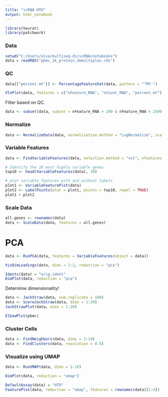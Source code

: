 ```yaml
---
title: "scRNA HTO"
output: html_notebook
---
```


```r
library(Seurat)
library(patchwork)
```


### Data 

```r
setwd("C:/Users/alva/multiseq-ds/scRNA/notebooks")
data = readRDS("pbmc_1k_protein_demultiplex.rds")
```

### QC 
```r
data[["percent.mt"]] <- PercentageFeatureSet(data, pattern = "^MT-")
```

```r
VlnPlot(data, features = c("nFeature_RNA", "nCount_RNA", "percent.mt"), ncol = 3)
```

Filter based on QC.

```r
data <- subset(data, subset = nFeature_RNA > 200 & nFeature_RNA < 2500 & percent.mt < 5)
```

### Normalize

```r
data <- NormalizeData(data, normalization.method = "LogNormalize", scale.factor = 10000)
```

### Variable Features 

```r
data <- FindVariableFeatures(data, selection.method = "vst", nfeatures = 2000)

# Identify the 10 most highly variable genes
top10 <- head(VariableFeatures(data), 10)
```

```r
# plot variable features with and without labels
plot1 <- VariableFeaturePlot(data)
plot2 <- LabelPoints(plot = plot1, points = top10, repel = TRUE)
plot1 + plot2
```

### Scale Data 
```r
all.genes <- rownames(data)
data <- ScaleData(data, features = all.genes)
```

# PCA 

```r
data <- RunPCA(data, features = VariableFeatures(object = data))
```

```r
VizDimLoadings(data, dims = 1:2, reduction = "pca")
```
```r
Idents(data) = "orig.ident"
DimPlot(data, reduction = "pca")
```

Determine dimensionality! 

```r
data <- JackStraw(data, num.replicate = 100)
data <- ScoreJackStraw(data, dims = 1:20)
JackStrawPlot(data, dims = 1:20)
```

```r
ElbowPlot(pbmc)
```

### Cluster Cells 

```r
data <- FindNeighbors(data, dims = 1:10)
data <- FindClusters(data, resolution = 0.5)
```

### Visualize using UMAP 

```r
data <- RunUMAP(data, dims = 1:10)
```

```r
DimPlot(data, reduction = "umap")
```


```r
DefaultAssay(data) = "HTO"
FeaturePlot(data, reduction = "umap", features = rownames(data)[1:4])
```

